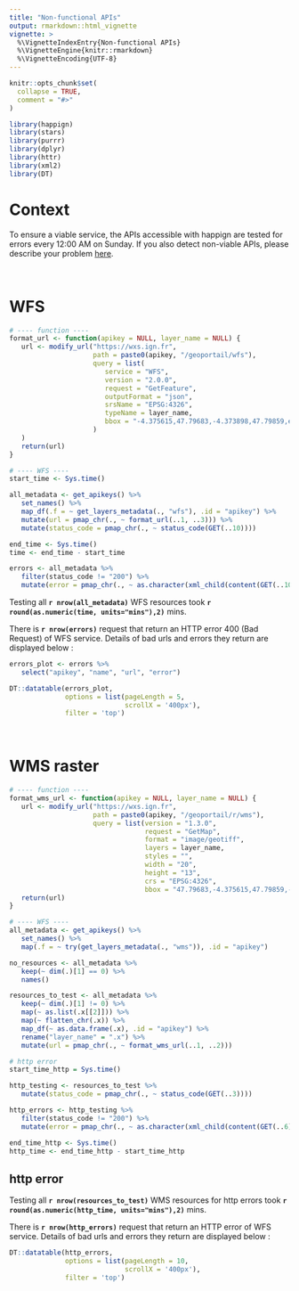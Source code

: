 ```yaml
---
title: "Non-functional APIs"
output: rmarkdown::html_vignette
vignette: >
  %\VignetteIndexEntry{Non-functional APIs}
  %\VignetteEngine{knitr::rmarkdown}
  %\VignetteEncoding{UTF-8}
---
```


```r
knitr::opts_chunk$set(
  collapse = TRUE,
  comment = "#>"
)
```

```r
library(happign)
library(stars)
library(purrr)
library(dplyr)
library(httr)
library(xml2)
library(DT)
```

# Context
To ensure a viable service, the APIs accessible with happign are tested for errors every 12:00 AM on Sunday. If you also detect non-viable APIs, please describe your problem [here](https://github.com/paul-carteron/happign/issues).

<br/>

# WFS

```r
# ---- function ----
format_url <- function(apikey = NULL, layer_name = NULL) {
   url <- modify_url("https://wxs.ign.fr",
                     path = paste0(apikey, "/geoportail/wfs"),
                     query = list(
                        service = "WFS",
                        version = "2.0.0",
                        request = "GetFeature",
                        outputFormat = "json",
                        srsName = "EPSG:4326",
                        typeName = layer_name,
                        bbox = "-4.375615,47.79683,-4.373898,47.79859,epsg:4326"
                     )
   )
   return(url)
}

# ---- WFS ----
start_time <- Sys.time()

all_metadata <- get_apikeys() %>%
   set_names() %>% 
   map_df(.f = ~ get_layers_metadata(., "wfs"), .id = "apikey") %>%
   mutate(url = pmap_chr(., ~ format_url(..1, ..3))) %>%
   mutate(status_code = pmap_chr(., ~ status_code(GET(..10)))) 

end_time <- Sys.time()
time <- end_time - start_time

errors <- all_metadata %>%
   filter(status_code != "200") %>%
   mutate(error = pmap_chr(., ~ as.character(xml_child(content(GET(..10)), 1))))

```

Testing all **`r nrow(all_metadata)`** WFS resources took **`r round(as.numeric(time, units="mins"),2)`** mins.

There is **`r nrow(errors)`** request that return an HTTP error 400 (Bad Request) of WFS service. Details of bad urls and errors they return are displayed below :

```r
errors_plot <- errors %>%
   select("apikey", "name", "url", "error")

DT::datatable(errors_plot,
              options = list(pageLength = 5,
                             scrollX = '400px'),
              filter = 'top')

```

<br/>

# WMS raster

```r
# ---- function ----
format_wms_url <- function(apikey = NULL, layer_name = NULL) {
   url <- modify_url("https://wxs.ign.fr",
                     path = paste0(apikey, "/geoportail/r/wms"),
                     query = list(version = "1.3.0",
                                  request = "GetMap",
                                  format = "image/geotiff",
                                  layers = layer_name,
                                  styles = "",
                                  width = "20",
                                  height = "13",
                                  crs = "EPSG:4326",
                                  bbox = "47.79683,-4.375615,47.79859,-4.373898"))
   return(url)
}

# ---- WFS ----
all_metadata <- get_apikeys() %>%
   set_names() %>%
   map(.f = ~ try(get_layers_metadata(., "wms")), .id = "apikey")

no_resources <- all_metadata %>% 
   keep(~ dim(.)[1] == 0) %>% 
   names()

resources_to_test <- all_metadata %>% 
   keep(~ dim(.)[1] != 0) %>%
   map(~ as.list(.x[[2]])) %>% 
   map(~ flatten_chr(.x)) %>% 
   map_df(~ as.data.frame(.x), .id = "apikey") %>% 
   rename("layer_name" = ".x") %>% 
   mutate(url = pmap_chr(., ~ format_wms_url(..1, ..2)))

# http error 
start_time_http = Sys.time()

http_testing <- resources_to_test %>% 
   mutate(status_code = pmap_chr(., ~ status_code(GET(..3)))) 

http_errors <- http_testing %>%
   filter(status_code != "200") %>%
   mutate(error = pmap_chr(., ~ as.character(xml_child(content(GET(..6)), 1))))

end_time_http <- Sys.time()
http_time <- end_time_http - start_time_http
```

## http error

Testing all **`r nrow(resources_to_test)`** WMS resources for http errors took **`r round(as.numeric(http_time, units="mins"),2)`** mins.

There is **`r nrow(http_errors)`** request that return an HTTP error of WFS service. Details of bad urls and errors they return are displayed below :

```r

DT::datatable(http_errors,
              options = list(pageLength = 10,
                             scrollX = '400px'),
              filter = 'top')

```
